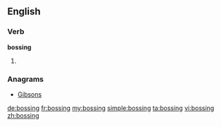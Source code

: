 ==English==

===Verb===
'''bossing'''

# {{present participle of|boss}}

===Anagrams===
* [[Gibsons#English|Gibsons]]

[[de:bossing]]
[[fr:bossing]]
[[my:bossing]]
[[simple:bossing]]
[[ta:bossing]]
[[vi:bossing]]
[[zh:bossing]]